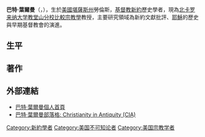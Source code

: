'''巴特·葉爾曼'''（{{lang-en|Bart D. Ehrman}}，{{bd|1955年|10月5日|||catIdx=Ehrman, Bart}}），生於[[美國|美國]][[勞倫斯_(堪薩斯州)|堪薩斯州]]勞倫斯，[[基督教|基督教]][[新約|新約]]歷史學者，現為[[北卡罗来纳大学教堂山分校|北卡罗来纳大学教堂山分校]][[比較宗教學|比較宗教學]]教授，主要研究領域為新約文獻批評、[[耶穌|耶穌]]的歷史與早期基督教會的演進。
==生平==
==著作==
==外部連結==
*[http://www.bartdehrman.com 巴特·葉爾曼個人首頁] {{Wayback|url=http://www.bartdehrman.com/ |date=20180104113955 }}
*[http://ehrmanblog.org/ 巴特·葉爾曼部落格: Christianity in Antiquity (CIA)] {{Wayback|url=http://ehrmanblog.org/ |date=20210303232152 }}

{{Authority control}}
[[Category:新約學者|Category:新約學者]]
[[Category:美国不可知论者|Category:美国不可知论者]]
[[Category:美国宗教学者|Category:美国宗教学者]]